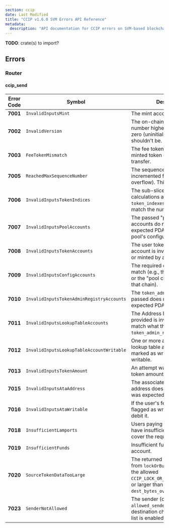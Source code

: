 ```yaml
---
section: ccip
date: Last Modified
title: "CCIP v1.6.0 SVM Errors API Reference"
metadata:
  description: "API documentation for CCIP errors on SVM-based blockchains like Solana."
---
```



**TODO**: crate(s) to import?

## Errors

### Router

#### ccip_send

| Error Code | Symbol                                    | Description                                                                                                                                               |
| ---------- | ----------------------------------------- | --------------------------------------------------------------------------------------------------------------------------------------------------------- |
| **7001**   | `InvalidInputsMint`                       | The mint account input is invalid.                                                                                                                        |
| **7002**   | `InvalidVersion`                          | The on-chain state has a version number higher than expected or zero (uninitialized) when it shouldn't be.                                                |
| **7003**   | `FeeTokenMismatch`                        | The fee token doesn't match the minted token used for the transfer.                                                                                       |
| **7005**   | `ReachedMaxSequenceNumber`                | The sequence number cannot be incremented further (u64 overflow). This is very unlikely.                                                                  |
| **7006**   | `InvalidInputsTokenIndices`               | The sub-slice token index calculations are invalid, or `token_indexes.len()` doesn't match the number of tokens.                                          |
| **7007**   | `InvalidInputsPoolAccounts`               | The passed "pool sub-slice" accounts do not match the expected PDAs for the token pool's configuration.                                                   |
| **7008**   | `InvalidInputsTokenAccounts`              | The user token or pool token account is invalid (wrong ATAs or minted by a different token).                                                              |
| **7009**   | `InvalidInputsConfigAccounts`             | The required config PDAs do not match (e.g., the "billing" config or the "pool chain config" for that chain).                                             |
| **7010**   | `InvalidInputsTokenAdminRegistryAccounts` | The `token_admin_registry` passed does not match the expected PDA.                                                                                        |
| **7011**   | `InvalidInputsLookupTableAccounts`        | The Address Lookup Table (ALT) provided is invalid or does not match what the `token_admin_registry` expects.                                             |
| **7012**   | `InvalidInputsLookupTableAccountWritable` | One or more accounts in the lookup table are incorrectly marked as writable / non-writable.                                                               |
| **7013**   | `InvalidInputsTokenAmount`                | An attempt was made to send a token amount of zero.                                                                                                       |
| **7015**   | `InvalidInputsAtaAddress`                 | The associated token account address does not match what was expected.                                                                                    |
| **7016**   | `InvalidInputsAtaWritable`                | If the user's fee-token ATA is not flagged as writable, we need to debit it.                                                                              |
| **7018**   | `InsufficientLamports`                    | Users paying with native SOL have insufficient lamports to cover the required fee transfer.                                                               |
| **7019**   | `InsufficientFunds`                       | Insufficient funds in a token account.                                                                                                                    |
| **7020**   | `SourceTokenDataTooLarge`                 | The returned "dest_pool_data" from `lockOrBurnOut` is larger than the allowed `CCIP_LOCK_OR_BURN_V1_RET_BYTES`, or larger than the `dest_bytes_overhead`. |
| **7023**   | `SenderNotAllowed`                        | The sender (caller) is not in the `allowed_senders` list for that destination chain, and the allow-list is enabled.                                       |
